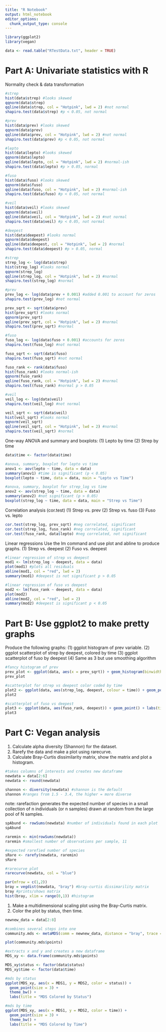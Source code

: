 ```yaml
---
title: "R Notebook"
output: html_notebook
editor_options: 
  chunk_output_type: console
---
```

```r
library(ggplot2)
library(vegan)
```



```r
data <- read.table("RTestData.txt", header = TRUE)
```

# Part A: Univariate statistics with R
Normality check & data transformation

```r
#strep
hist(data$strep) #looks skewed
qqnorm(data$strep)
qqline(data$strep, col = "Hotpink", lwd = 2) #not normal
shapiro.test(data$strep) #p < 0.05, not normal

#prev
hist(data$prev) #looks skewed
qqnorm(data$prev)
qqline(data$prev, col = "Hotpink", lwd = 2) #not normal
shapiro.test(data$prev) #p < 0.05, not normal

#lepto
hist(data$lepto) #looks skewed
qqnorm(data$lepto)
qqline(data$lepto, col = "Hotpink", lwd = 2) #normal-ish
shapiro.test(data$lepto) #p > 0.05, normal

#fuso
hist(data$fuso) #looks skewed
qqnorm(data$fuso)
qqline(data$fuso, col = "Hotpink", lwd = 2) #normal-ish
shapiro.test(data$fuso) #p < 0.05, not normal

#veil
hist(data$veil) #looks skewed
qqnorm(data$veil)
qqline(data$veil, col = "Hotpink", lwd = 2) #not normal
shapiro.test(data$veil) #p < 0.05, not normal

#deepest
hist(data$deepest) #looks normal
qqnorm(data$deepest)
qqline(data$deepest, col = "Hotpink", lwd = 2) #normal
shapiro.test(data$deepest) #p > 0.05, normal
```

```r
#strep
strep_log <- log(data$strep)
hist(strep_log) #looks normal
qqnorm(strep_log)
qqline(strep_log, col = "Hotpink", lwd = 2) #normal
shapiro.test(strep_log) #normal

#prev
prev_log <- log(data$prev + 0.001) #added 0.001 to account for zeros 
shapiro.test(prev_log) #not normal

prev_sqrt <- sqrt(data$prev)
hist(prev_sqrt) #looks normal
qqnorm(prev_sqrt)
qqline(prev_sqrt, col = "Hotpink", lwd = 2) #normal
shapiro.test(prev_sqrt) #normal

#fuso
fuso_log <- log(data$fuso + 0.001) #accounts for zeros
shapiro.test(fuso_log) #not normal

fuso_sqrt <- sqrt(data$fuso)
shapiro.test(fuso_sqrt) #not normal

fuso_rank <- rank(data$fuso)
hist(fuso_rank) #looks normal-ish
qqnorm(fuso_rank)
qqline(fuso_rank, col = "Hotpink", lwd = 2) #normal
shapiro.test(fuso_rank) #normal p > 0.05

#veil
veil_log <- log(data$veil)
shapiro.test(veil_log) #not normal

veil_sqrt <- sqrt(data$veil)
hist(veil_sqrt) #looks normal
qqnorm(veil_sqrt)
qqline(veil_sqrt, col = "Hotpink", lwd = 2) #normal
shapiro.test(veil_sqrt) #normal
``` 


One-way ANOVA and summary and boxplots:
(1) Lepto by time
(2) Strep by time

```r
data$time <- factor(data$time)
```


```r
#anova, summary, boxplot for lepto vs time
anov1 <- aov(lepto ~ time, data = data)
summary(anov1) #time is significant (p < 0.05)
boxplot(lepto ~ time, data = data, main = "Lepto vs Time")

#anova, summary, boxplot for strep_log vs time
anov2 <- aov(strep_log ~ time, data = data)
summary(anov2) #not significant (p > 0.05)
boxplot(strep_log ~ time, data = data, main = "Strep vs Time")
```

Correlation analysis (cor.test)
(1) Strep vs. prev
(2) Strep vs. fuso
(3) Fuso vs. lepto
```r
cor.test(strep_log, prev_sqrt) #neg correlated, significant
cor.test(strep_log, fuso_rank) #neg correlated, significant
cor.test(fuso_rank, data$lepto) #neg correlated, not significant
```

Linear regressions
Use the lm command and use plot and abline to produce graphs.
(1) Strep vs. deepest
(2) Fuso vs. deepest

```r
#linear regression of strep vs deepest
mod1 <- lm(strep_log ~ deepest, data = data)
plot(mod1) #plots all residuals
abline(mod1, col = "red", lwd = 2)
summary(mod1) #deepest is not significant p > 0.05

#linear regression of fuso vs deepest
mod2 <- lm(fuso_rank ~ deepest, data = data)
plot(mod2)
abline(mod2, col = "red", lwd = 2)
summary(mod2) #deepest is significant p < 0.05
```


# Part B: Use ggplot2 to make pretty graphs
Produce the following graphs:
(1) ggplot histogram of prev variable.
(2) ggplot scatterplot of strep by deepest, colored by time
(3) ggplot scatterplot of fuso by deepest
(4) Same as 3 but use smoothing algorithm

```r
#fancy histogram of prev
prev_plot <- ggplot(data, aes(x = prev_sqrt)) + geom_histogram(binwidth = 0.5, fill = "white", color = "black") + labs(title = "Prev", x= "Prev") + theme_classic()
prev_plot
```

```r
#scatterplot for strep vs deepest color coded by time
plot2 <- ggplot(data, aes(strep_log, deepest, colour = time)) + geom_point() + labs(title = "Strep vs Deepest", x = "Strep", y = "Deepest") + theme_classic()
plot2
```

```r
#scatterplot of fuso vs deepest
plot3 <- ggplot(data, aes(fuso_rank, deepest)) + geom_point() + labs(title = "Deepest vs Fuso", x = "Fuso", y = "Deepest") + theme_classic() + geom_smooth(method=lm)
plot3
```



# Part C: Vegan analysis
(1) Calculate alpha diversity (Shannon) for the dataset.
(2) Rarefy the data and make a plot using rarecurve.
(3) Calculate Bray-Curtis dissimilarity matrix, show the matrix and plot a histogram.

```r
#takes columns of interests and creates new dataframe
newdata = data[2:6]
newdata <- round(newdata)
```

```r
shannon <- diversity(newdata) #shannon is the default
shannon #ranges from 1.5 - 3.4, the higher = more diverse 
```

note: rarefaction generates the expected number of species in a small collection of n individuals (or n samples) drawn at random from the large pool of N samples.
```r
spAbund <- rowSums(newdata) #number of individuals found in each plot 
spAbund

raremin <- min(rowSums(newdata))
raremin #smallest number of observations per sample, 11

#expected rarefied number of species
sRare <- rarefy(newdata, raremin)
sRare

#rarecurve plot
rarecurve(newdata, col = "blue")
```

```r
par(mfrow = c(1,2))
bray = vegdist(newdata, "bray") #bray-curtis dissimarility matrix
bray #prints/shows matrix
hist(bray, xlim = range(0,1)) #histogram
```


(1) Make a multidimensional scaling plot using the Bray-Curtis matrix.
(2) Color the plot by status, then time.
```r
newnew_data = data[2:8]
```


```r
#combines several steps into one
community.mds <- metaMDS(comm = newnew_data, distance = "bray", trace = FALSE, autotransform = FALSE)

plot(community.mds$points)
```

```r
#extracts x and y and creates a new dataframe
MDS_xy <- data.frame(community.mds$points)

MDS_xy$status <- factor(data$status)
MDS_xy$time <- factor(data$time)
```

```r
#mds by status
ggplot(MDS_xy, aes(x = MDS1, y = MDS2, color = status)) +
  geom_point(size = 3) +
  theme_bw() +
  labs(title = "MDS Colored by Status")

#mds by time
ggplot(MDS_xy, aes(x = MDS1, y = MDS2, color = time)) +
  geom_point(size = 3) +
  theme_bw() +
  labs(title = "MDS Colored by Time")
```


